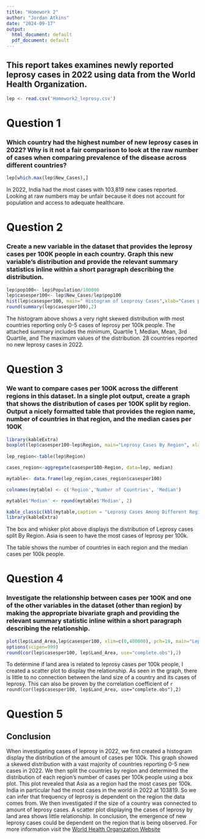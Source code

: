 ---
title: "Homework 2"
author: "Jordan Atkins"
date: "2024-09-17"
output:
  html_document: default
  pdf_document: default
---

## This report takes examines newly reported leprosy cases in 2022 using data from the World Health Organization.

```{r echo=FALSE}
lep <- read.csv('Homework2_leprosy.csv')


```

# Question 1

### Which country had the highest number of new leprosy cases in 2022? Why is it not a fair comparison to look at the raw number of cases when comparing prevalence of the disease across different countries?

```{r echo=FALSE}
lep[which.max(lep$New_Cases),]
```

In 2022, India had the most cases with 103,819 new cases reported. Looking at raw numbers may be unfair because it does not account for population and access to adequate healthcare.

# Question 2

### Create a new variable in the dataset that provides the leprosy cases per 100K people in each country. Graph this new variable’s distribution and provide the relevant summary statistics inline within a short paragraph describing the distribution.

```{r echo=FALSE}
lep$pop100<- lep$Population/100000
lep$casesper100<- lep$New_Cases/lep$pop100
hist(lep$casesper100, main=" Histogram of Leoprosy Cases",xlab="Cases per")
round(summary(lep$casesper100),2)
```

The histogram above shows a very right skewed distribution with most countries reporting only 0-5 cases of leprosy per 100k people. The attached summary includes the minimum, Quartile 1, Median, Mean, 3rd Quartile, and The maximum values of the distribution. 28 countries reported no new leprosy cases in 2022.

# Question 3

### We want to compare cases per 100K across the different regions in this dataset. In a single plot output, create a graph that shows the distribution of cases per 100K split by region. Output a nicely formatted table that provides the region name, number of countries in that region, and the median cases per 100K

```{r echo=FALSE}
library(kableExtra) 
boxplot(lep$casesper100~lep$Region, main="Leprosy Cases By Region", xlab="Region", ylab="Cases per 100k", ylim=c(0,10))
 
lep_region<-table(lep$Region)

cases_region<-aggregate(casesper100~Region, data=lep, median)

mytable<- data.frame(lep_region,cases_region$casesper100)

colnames(mytable) <- c('Region','Number of Countries', 'Median')

mytable$'Median' <- round(mytable$'Median', 2)

kable_classic(kbl(mytable,caption = "Leprosy Cases Among Different Region"),full_width = FALSE)
library(kableExtra) 

```

The box and whisker plot above displays the distribution of Leprosy cases split By Region. Asia is seen to have the most cases of leprosy per 100k.

The table shows the number of countries in each region and the median cases per 100k people.

# Question 4

### Investigate the relationship between cases per 100K and one of the other variables in the dataset (other than region) by making the appropriate bivariate graph and providing the relevant summary statistic inline within a short paragraph describing the relationship.

```{r echo=FALSE}
plot(lep$Land_Area,lep$casesper100, xlim=c(0,400000), pch=19, main="Leprosy Cases by Land Area", xlab="Land Area (sq ft)", ylab= "Cases per 100k")
options(scipen=999)
round(cor(lep$casesper100, lep$Land_Area, use="complete.obs"),2)
```

To determine if land area is related to leprosy cases per 100k people, I created a scatter plot to display the relationship. As seen in the graph, there is little to no connection between the land size of a country and its cases of leprosy. This can also be proven by the correlation coefficient of `r round(cor(lep$casesper100, lep$Land_Area, use="complete.obs"),2)`

# Question 5

## Conclusion

When investigating cases of leprosy in 2022, we first created a histogram display the distribution of the amount of cases per 100k. This graph showed a skewed distribution with a vast majority of countries reporting 0-5 new cases in 2022. We then split the countries by region and determined the distribution of each region's number of cases per 100k people using a box plot. This plot revealed that Asia as a region had the most cases per 100k. India in particular had the most cases in the world in 2022 at 103819. So we can infer that frequency of leprosy is dependent on the region the data comes from. We then investigated if the size of a country was connected to amount of leprosy cases. A scatter plot displaying the cases of leprosy by land area shows little relationship. In conclusion, the emergence of new leprosy cases could be dependent on the region that is being observed. For more information visit the [World Health Organization Website](https://www.who.int/data/gho/data/indicators/indicator-details/GHO/number-of-new-leprosy-cases)
